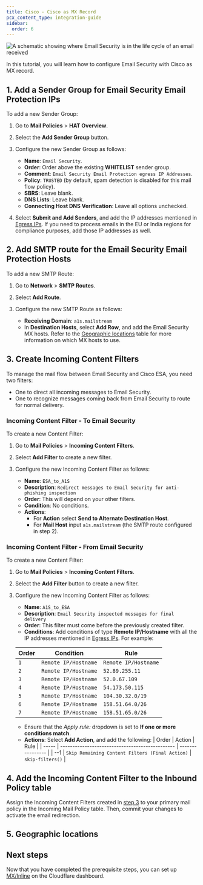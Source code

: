 ```yaml
---
title: Cisco - Cisco as MX Record
pcx_content_type: integration-guide
sidebar:
  order: 6
---
```



![A schematic showing where Email Security is in the life cycle of an email received](src/assets/email-security/Cisco_to_Cisco_MX_Inline.png)

In this tutorial, you will learn how to configure Email Security with Cisco as MX record. 

## 1. Add a Sender Group for Email Security Email Protection IPs

To add a new Sender Group:

1. Go to **Mail Policies** > **HAT Overview**.

2. Select the **Add Sender Group** button.

3. Configure the new Sender Group as follows:
   - **Name**: `Email Security`.
   - **Order**: Order above the existing **WHITELIST** sender group.
   - **Comment**: `Email Security Email Protection egress IP Addresses`.
   - **Policy**: `TRUSTED` (by default, spam detection is disabled for this mail flow policy).
   - **SBRS**: Leave blank.
   - **DNS Lists**: Leave blank.
   - **Connecting Host DNS Verification**: Leave all options unchecked.

4. Select **Submit and Add Senders**, and add the IP addresses mentioned in <a href="/cloudflare-one/email-security/setup/pre-delivery-deployment/egress-ips/" target="_blank">Egress IPs</a>. If you need to process emails in the EU or India regions for compliance purposes, add those IP addresses as well.

## 2. Add <GlossaryTooltip term="SMTP">SMTP</GlossaryTooltip> route for the Email Security Email Protection Hosts

To add a new SMTP Route:

1. Go to **Network** > **SMTP Routes**.

2. Select **Add Route**.

3. Configure the new SMTP Route as follows:
   - **Receiving Domain**: `a1s.mailstream`
   - In **Destination Hosts**, select **Add Row**, and add the Email Security MX hosts. Refer to the [Geographic locations](#5-geographic-locations) table for more information on which MX hosts to use.

## 3. Create Incoming Content Filters

To manage the mail flow between Email Security and Cisco ESA, you need two filters:

* One to direct all incoming messages to Email Security.
* One to recognize messages coming back from Email Security to route for normal delivery.

### Incoming Content Filter - To Email Security

To create a new Content Filter:

1. Go to **Mail Policies** > **Incoming Content Filters**.

2. Select **Add Filter** to create a new filter.

3. Configure the new Incoming Content Filter as follows:
   - **Name**: `ESA_to_A1S`
   - **Description**: `Redirect messages to Email Security for anti-phishing inspection`
   - **Order**: This will depend on your other filters.
   - **Condition**: No conditions.
   - **Actions**:
     - For **Action** select **Send to Alternate Destination Host**.
     - For **Mail Host** input `a1s.mailstream` (the SMTP route configured in step 2).

### Incoming Content Filter - From Email Security

To create a new Content Filter:

1. Go to **Mail Policies** > **Incoming Content Filters**.

2. Select the **Add Filter** button to create a new filter.

3. Configure the new Incoming Content Filter as follows:
   - **Name**: `A1S_to_ESA`
   - **Description**: `Email Security inspected messages for final delivery`
   - **Order**: This filter must come before the previously created filter.
   - **Conditions**: Add conditions of type **Remote IP/Hostname** with all the IP addresses mentioned in <a href="/cloudflare-one/email-security/setup/pre-delivery-deployment/egress-ips/" target="_blank">Egress IPs</a>. For example:

    | Order | Condition            | Rule                 |
    | ----- | -------------------- | -------------------- |
    | `1`   | `Remote IP/Hostname` | `Remote IP/Hostname` |
    | `2`   | `Remote IP/Hostname` | `52.89.255.11`       |
    | `3`   | `Remote IP/Hostname` | `52.0.67.109`        |
    | `4`   | `Remote IP/Hostname` | `54.173.50.115`      |
    | `5`   | `Remote IP/Hostname` | `104.30.32.0/19`     |
    | `6`   | `Remote IP/Hostname` | `158.51.64.0/26`     |
    | `7`   | `Remote IP/Hostname` | `158.51.65.0/26`     |

   - Ensure that the *Apply rule:* dropdown is set to **If one or more conditions match**.
   - **Actions**: Select **Add Action**, and add the following:
     | Order | Action                                          | Rule             |
     | ----- | ----------------------------------------------- | ---------------- |
     | --1   | `Skip Remaining Content Filters (Final Action)` | `skip-filters()` |

## 4. Add the Incoming Content Filter to the Inbound Policy table

Assign the Incoming Content Filters created in [step 3](#3-create-incoming-content-filters) to your primary mail policy in the Incoming Mail Policy table. Then, commit your changes to activate the email redirection.

## 5. Geographic locations

<Render file="deployment/mx-geographic-locations" product="email-security"/>

## Next steps

Now that you have completed the prerequisite steps, you can set up [MX/Inline](/cloudflare-one/email-security/setup/pre-delivery-deployment/mx-inline-deployment-setup/) on the Cloudflare dashboard.